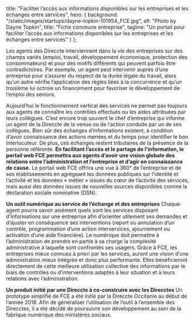 
title: "Faciliter l’accès aux informations disponibles sur les entreprises et les échanges entre services",
hero: {
background: "/static/images/startups/dayne-topkin-101954_FCE.jpg",
alt: "Photo by Dayne Topkin",
title: "Fiche commune entreprise",
tagline: "Un portail pour faciliter l’accès aux informations disponibles sur les entreprises et les échanges entre services"
}
};

<LayoutArticle meta={meta} startup="fce">

Les agents des Direccte interviennent dans la vie des entreprises sur des champs variés (emploi, travail, développement économique, protection des consommateurs) et pour des motifs différents qui peuvent parfois être contradictoires.
Par exemple, un agent peut intervenir auprès d’une entreprise pour s’assurer du respect de la durée légale du travail, alors qu’un autre vérifie l’application des règles liées à la concurrence et qu’un troisième lui octroie un financement pour favoriser le développement de l’emploi des seniors.

Aujourd’hui le fonctionnement vertical des services ne permet pas toujours aux agents de connaître les contrôles effectués ou les aides attribuées par leurs collègues. C’est encore trop souvent le chef d’entreprise qui informe un agent de la Direccte de la venue ou de l’action conduite par un de ses collègues.
Bien sûr des échanges d’informations existent, à condition d’avoir connaissance des actions menées et du temps pour identifier le bon interlocuteur. De plus, ces échanges restent tributaires de la présence de la personne référente.
**En facilitant l’accès et le partage de l’information, le portail web FCE permettra aux agents d’avoir une vision globale des relations entre l’administration et l’entreprise et d’agir en connaissance de cause.**
Le portail web FCE offrira une vue à 360° de l’entreprise et de ses établissements en agrégeant les données publiques sur l’identité et l’activité et les données « métier » issues du cœur de l’activité des services, mais aussi des données issues de nouvelles sources disponibles comme la déclaration sociale nominative (DSN).

**Un outil numérique au service de l’échange et des entreprises**
Chaque agent pourra savoir aisément quels sont les services disposant d’informations sur une entreprise afin d’orienter utilement ses demandes et d’ajuster en conséquence ses interventions (report ou annulation d’un contrôle, programmation d’une action interservices, ajournement ou activation d’une aide financière).
Le numérique doit permettre à l’administration de prendre en partie à sa charge la complexité administrative à laquelle sont confrontés ses usagers.
Grâce à FCE, les entreprises mieux connues à priori par les services, auront une vision d’une administration mieux intégrée et donc plus performante. Elles bénéficieront directement de cette meilleure utilisation collective des informations par le biais de contrôles ou d’interventions adaptés à leur situation et à leurs relations avec l’administration.

**Un produit initié par une Direccte à co-construire avec les Direcctes**
Un prototype simplifié de FCE a été initié par la Direccte Occitanie au début de l’année 2018. Afin de généraliser l’utilisation de l’outil à l’ensemble des Direcctes, il a été décidé de poursuivre son développement au sein de la fabrique numérique des ministères sociaux.

</LayoutArticle>

